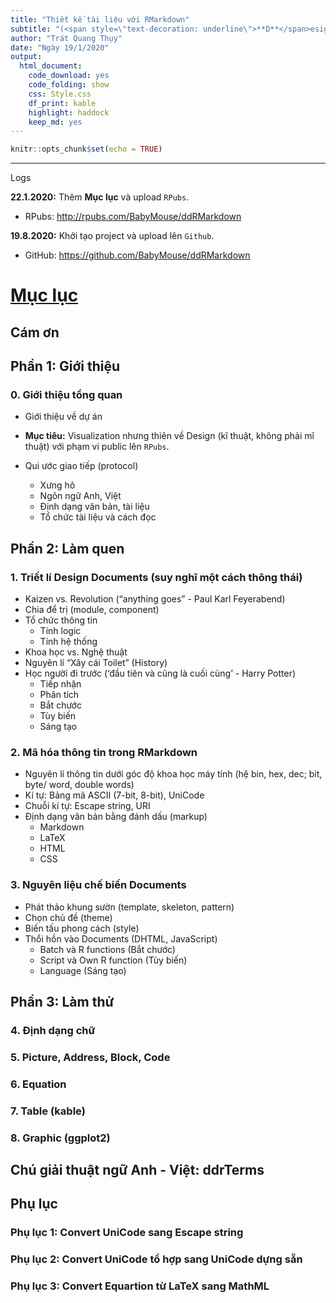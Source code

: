 ```yaml
---
title: "Thiết kế tài liệu với RMarkdown"
subtitle: "(<span style=\"text-decoration: underline\">**D**</span>esign <span style=\"text-decoration: underline\">**D**</span>ocuments with <span style=\"text-decoration: underline\">**RMarkdown**</span>)"
author: "Trát Quang Thụy"
date: "Ngày 19/1/2020"
output: 
  html_document: 
    code_download: yes
    code_folding: show
    css: Style.css
    df_print: kable
    highlight: haddock
    keep_md: yes
---
```


```r
knitr::opts_chunk$set(echo = TRUE)
```

---

<div class="logs">
<div class="logs-caption">Logs</div>
<div class="logs-content">
**22.1.2020:** Thêm **Mục lục** và upload `RPubs`.

- RPubs: <http://rpubs.com/BabyMouse/ddRMarkdown>

**19.8.2020:** Khởi tạo project và upload lên `Github`.

- GitHub: <https://github.com/BabyMouse/ddRMarkdown>

</div></div>

# **[Mục lục](http://rpubs.com/BabyMouse/ddRMarkdown)**

## **Cám ơn**

## **Phần 1:** Giới thiệu

### **0.** Giới thiệu tổng quan

* Giới thiệu về dự án

* **Mục tiêu:** Visualization nhưng thiên về Design (kĩ thuật, không phải mĩ thuật) với phạm vi public lên `RPubs`.

* Qui ước giao tiếp (protocol)
  + Xưng hô
  + Ngôn ngữ Anh, Việt
  + Định dạng văn bản, tài liệu 
  + Tổ chức tài liệu và cách đọc

## **Phần 2:** Làm quen

### **1.** Triết lí Design Documents (suy nghĩ một cách thông thái)

* Kaizen vs. Revolution ("anything goes" - Paul Karl Feyerabend)
* Chia để trị (module, component)
* Tổ chức thông tin 
	* Tính logic
	* Tính hệ thống
* Khoa học vs. Nghệ thuật
* Nguyên lí "Xây cái Toilet" (History)
* Học người đi trước ('đầu tiên và cũng là cuối cùng' - Harry Potter)
	- Tiếp nhận
	- Phân tích
	- Bắt chước
	- Tùy biến 
	- Sáng tạo 

### **2.** Mã hóa thông tin trong RMarkdown 

* Nguyên lí thông tin dưới góc độ khoa học máy tính (hệ bin, hex, dec; bit, byte/ word, double words)
* Kí tự: Bảng mã ASCII (7-bit, 8-bit), UniCode
* Chuỗi kí tự: Escape string, URI
* Định dạng văn bản bằng đánh dấu (markup)
	* Markdown
	* LaTeX
	* HTML
	* CSS

### **3.** Nguyên liệu chế biến Documents

* Phát thảo khung sườn (template, skeleton, pattern)
* Chọn chủ đề (theme)
* Biến tấu phong cách (style)
* Thổi hồn vào Documents (DHTML, JavaScript)
	* Batch và R functions (Bắt chước)
	* Script và Own R function (Tùy biến)
	* Language (Sáng tạo)

## **Phần 3:** Làm thử

### **4.** Định dạng chữ

### **5.** Picture, Address, Block, Code

### **6.** Equation 

### **7.** Table (kable)

### **8.** Graphic (ggplot2)

## **Chú giải thuật ngữ Anh - Việt**: ddrTerms

## **Phụ lục**

### **Phụ lục 1**: Convert UniCode sang Escape string 

### **Phụ lục 2**: Convert UniCode tổ hợp sang UniCode dựng sẵn 

### **Phụ lục 3**: Convert Equartion từ LaTeX sang MathML



<br/><br/><br/><br/>



 
